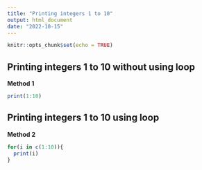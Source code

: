 ```yaml
---
title: "Printing integers 1 to 10"
output: html_document
date: "2022-10-15"
---
```


```r
knitr::opts_chunk$set(echo = TRUE)
```

## Printing integers 1 to 10 without using loop

**Method 1**

```r
print(1:10)
```

## Printing integers 1 to 10 using loop

**Method 2**

```r
for(i in c(1:10)){
  print(i)
}
```
